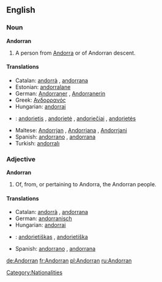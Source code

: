 {{see|andorran}}
==English==

===Noun===
'''Andorran'''

# A person from [[Andorra]] or of Andorran descent.

====Translations====
*Catalan: [[andorrà]] {{m}}, [[andorrana]] {{f}}
*Estonian: [[andorralane]]
*German: [[Andorraner]] {{m}}, [[Andorranerin]] {{f}}
*Greek: [[Ανδορρανός]]
*Hungarian: [[andorrai]]
*{{lt}}: [[andorietis]] {{m}}, [[andorietė]] {{f}}, [[andoriečiai]] {{m|p}}, [[andorietės]] {{f|p}}
*Maltese: [[Andorrjan]] {{m}}, [[Andorrjana]] {{f}}, [[Andorrjani]] {{p}}
*Spanish: [[andorrano]] {{m}}, [[andorrana]] {{f}}
*Turkish: [[andorralı]]

===Adjective===
'''Andorran'''

# Of, from, or pertaining to Andorra, the Andorran people.

====Translations====
*Catalan: [[andorrà]] {{m}}, [[andorrana]] {{f}}
*German: [[andorranisch]]
*Hungarian: [[andorrai]]
*{{lt}}: [[andorietiškas]] {{m}}, [[andorietiška]] {{f}}
*Spanish: [[andorrano]] {{m}}, [[andorrana]] {{f}}

[[Category:Nationalities]]

[[de:Andorran]]
[[fr:Andorran]]
[[pl:Andorran]]
[[ru:Andorran]]